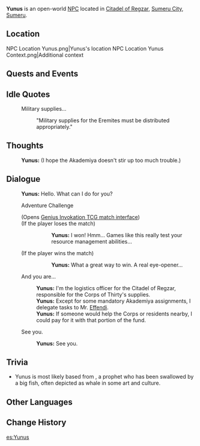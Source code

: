 {{Character Infobox
|type             = Open-World NPC
|image            = NPC Yunus.png
|region           = Sumeru
|location         = Sumeru
|affiliation      = Corps of Thirty
|title            = "Bigfish"

|ancestry         =
|father           = 
|mother           = 
|spouse           = 
|sibling          = 
|child            = 
|relative         = 

|voiceEN          = 
|voiceCN          = 
|voiceJP          = 
|dialoguereward   = 
}}
'''Yunus''' is an open-world [[NPC]] located in [[Citadel of Regzar]], [[Sumeru City]], [[Sumeru]].

==Location==
<gallery>
NPC Location Yunus.png|Yunus's location
NPC Location Yunus Context.png|Additional context
</gallery>
<!--
==Profile==
''(To be added.)''

===Appearance===
''(To be added.)''
-->
==Quests and Events==
{{Quests and Events}}

==Idle Quotes==
{{Dialogue Start}}
: {{DIcon|Idle}} Military supplies...
:: {{A|VO Yunus 01.ogg}} "Military supplies for the Eremites must be distributed appropriately."
{{Dialogue End}}

==Thoughts==
{{All Schemes to Know Explanation|name=Yunus}}
:{{A|VO Yunus All Schemes to Know 01.ogg}} '''Yunus:''' (I hope the Akademiya doesn't stir up too much trouble.)

==Dialogue==
{{Dialogue Start}}
:'''Yunus:''' Hello. What can I do for you?
:{{DIcon|TCG}} Adventure Challenge
:;(Opens [[Genius Invokation TCG/Stage/Yunus/The Golden Heist|Genius Invokation TCG match interface]])
:;(If the player loses the match)
:::'''Yunus:''' I won! Hmm... Games like this really test your resource management abilities...
:;(If the player wins the match)
:::'''Yunus:''' What a great way to win. A real eye-opener...
:{{DIcon}} And you are...
::'''Yunus:''' I'm the logistics officer for the Citadel of Regzar, responsible for the Corps of Thirty's supplies.
::'''Yunus:''' Except for some mandatory Akademiya assignments, I delegate tasks to Mr. [[Effendi]].
::'''Yunus:''' If someone would help the Corps or residents nearby, I could pay for it with that portion of the fund.
:{{DIcon}} See you.
::'''Yunus:''' See you.
{{Dialogue End}}
<!--
==Event Dialogue==
===Event Name===
{{Dialogue Start}}
:'''{{subst:PAGENAME}}:'''
{{Dialogue End}}
-->

==Trivia==
* Yunus is most likely based from {{Lang|{{w|Jonah in Islam|Yunus ibn Matta}}|ar=يُونُس ابن ماتا|ar_rm=Yūnus ibn Matta}}, a prophet who has been swallowed by a big fish, often depicted as whale in some art and culture.

==Other Languages==
{{Other Languages
|default_hidden = 1
|en      = Yunus
|zhs     = 尤努斯
|zhs_rm  = Yóunǔsī
|zht     = 尤努斯
|zht_rm  = Yóunǔsī
|ja      = ユヌス
|ja_rm   = Yunusu
|ko      = 유누스
|es      = Yunus
|fr      = Yunus
|ru      = Юнус
|th      = Yunus
|vi      = Yunus
|de      = Yunus
|id      = Yunus
|pt      = Yunus
|tr      = Yunus
|it      = Yunus
}}

==Change History==
{{Change History|3.0}}
<!--
==References==
{{Reflist}}
-->
[[es:Yunus]]